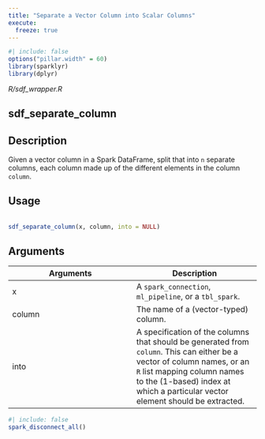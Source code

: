```yaml
---
title: "Separate a Vector Column into Scalar Columns"
execute:
  freeze: true
---
```


```r
#| include: false
options("pillar.width" = 60)
library(sparklyr) 
library(dplyr)
```

*R/sdf_wrapper.R*

## sdf_separate_column

## Description
 Given a vector column in a Spark DataFrame, split that into `n` separate columns, each column made up of the different elements in the column `column`. 


## Usage
```r
 
sdf_separate_column(x, column, into = NULL) 
```

## Arguments
|Arguments|Description|
|---|---|
| x | A `spark_connection`, `ml_pipeline`, or a `tbl_spark`. |
| column | The name of a (vector-typed) column. |
| into | A specification of the columns that should be generated from `column`. This can either be a vector of column names, or an `R` list mapping column names to the (1-based) index at which a particular vector element should be extracted. |








```r
#| include: false
spark_disconnect_all()
```
